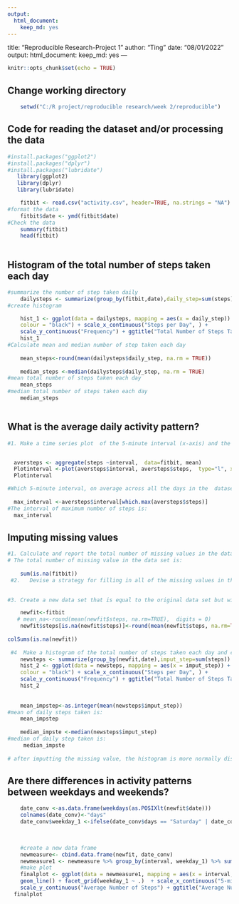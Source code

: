```yaml
---
output: 
  html_document: 
    keep_md: yes
---
```

title: "Reproducible Research-Project 1"
author: "Ting"
date: "08/01/2022"
output: 
  html_document: 
    keep_md: yes
---

```r
knitr::opts_chunk$set(echo = TRUE)
```



## Change working directory
```r
    setwd("C:/R project/reproducible research/week 2/reproducible")

```
## Code for reading  the dataset and/or processing the data
```r
#install.packages("ggplot2")
#install.packages("dplyr")
#install.packages("lubridate")
   library(ggplot2)
   library(dplyr)
   library(lubridate)

    fitbit <- read.csv("activity.csv", header=TRUE, na.strings = "NA")
#format the data
    fitbit$date <- ymd(fitbit$date)
#Check the data
    summary(fitbit)
    head(fitbit)
    
```
## Histogram of the total number of steps taken each day
```r

#summarize the number of step taken daily
    dailysteps <- summarize(group_by(fitbit,date),daily_step=sum(steps))
#create histogram

    hist_1 <- ggplot(data = dailysteps, mapping = aes(x = daily_step)) + geom_histogram(binwidth = 1000,fill = "green", 
    colour = "black") + scale_x_continuous("Steps per Day", ) + 
    scale_y_continuous("Frequency") + ggtitle("Total Number of Steps Taken Each Day")
    hist_1
#Calculate mean and median number of step taken each day
    
    mean_steps<-round(mean(dailysteps$daily_step, na.rm = TRUE))
    
    median_steps <-median(dailysteps$daily_step, na.rm = TRUE)
#mean total number of steps taken each day
    mean_steps
#median total number of steps taken each day
    median_steps    
   
```    



## What is the average daily activity pattern?
```r
#1. Make a time series plot  of the 5-minute interval (x-axis) and the average number of steps taken, averaged across all days (y-axis)


  aversteps <- aggregate(steps ~interval,  data=fitbit, mean)
  Plotinterval <-plot(aversteps$interval, aversteps$steps,  type="l", xlab="The 5-minute interval ", ylab="Average number steps taken", main="Average Daily Activity Pattern")
  Plotinterval

#Which 5-minute interval, on average across all the days in the  dataset, contains the maximum number of steps?
  
  max_interval <-aversteps$interval[which.max(aversteps$steps)]
#The interval of maximum number of steps is:
  max_interval


```
## Imputing missing values


```r
#1. Calculate and report the total number of missing values in the dataset 
# The total number of missing value in the data set is:
    
    sum(is.na(fitbit))
 #2.   Devise a strategy for filling in all of the missing values in the data set. Using mean steps to fill in the missing data

    
#3. Create a new data set that is equal to the original data set but with the missing data filled in.

    newfit<-fitbit
   # mean_na<-round(mean(newfit$steps, na.rm=TRUE),  digits = 0)
    newfit$steps[is.na(newfit$steps)]<-round(mean(newfit$steps, na.rm=TRUE),  digits = 0)
    
colSums(is.na(newfit))
 
 #4  Make a histogram of the total number of steps taken each day and calculate and report the mean and median total number of steps taken per day. Do these values differ from the estimates from the first part of the assignment? What is the impact of imputing missing data on the estimates of the total daily number of steps?
    newsteps <- summarize(group_by(newfit,date),imput_step=sum(steps))
    hist_2 <- ggplot(data = newsteps, mapping = aes(x = imput_step)) + geom_histogram(binwidth = 1000, fill = "green", 
    colour = "black") + scale_x_continuous("Steps per Day", ) + 
    scale_y_continuous("Frequency") + ggtitle("Total Number of Steps Taken Each Day")
    hist_2
    
    
    mean_impstep<-as.integer(mean(newsteps$imput_step))
#mean of daily steps taken is:
    mean_impstep
    
    median_impste <-median(newsteps$imput_step)
#median of daily step taken is: 
     median_impste
   
# after imputting the missing value, the histogram is more normally distributed.     
```
## Are there differences in activity patterns between weekdays and weekends?

```r

    date_conv <-as.data.frame(weekdays(as.POSIXlt(newfit$date)))
    colnames(date_conv)<-"days"
    date_conv$weekday_1 <-ifelse(date_conv$days == "Saturday" | date_conv$days == "Sunday", "weekend", "weekday") 
    
  

    #create a new data frame
    newmeasure<- cbind.data.frame(newfit, date_conv)
    newmeasure1 <- newmeasure %>% group_by(interval, weekday_1) %>% summarize(mean.step=mean(steps))
    #make plot
    finalplot <- ggplot(data = newmeasure1, mapping = aes(x = interval, y = mean.step, color=weekday_1)) + 
    geom_line() + facet_grid(weekday_1 ~ .)  + scale_x_continuous("5-minutes interval") +
    scale_y_continuous("Average Number of Steps") + ggtitle("Average Number of Steps Taken by Interval")
  finalplot

```    
